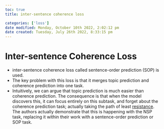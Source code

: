 ```yaml
---
toc: true
title: inter-sentence coherence loss

categories: ['loss']
date modified: Monday, October 10th 2022, 2:02:12 pm
date created: Tuesday, July 26th 2022, 8:33:15 pm
---
```


# Inter-sentence Coherence Loss
- inter-sentence coherence loss called sentence-order prediction (SOP) is used.
- The key problem with this loss is that it merges topic prediction and coherence prediction into one task.
- Intuitively, we can argue that topic prediction is much easier than coherence prediction. The consequence is that when the model discovers this, it can focus entirely on this subtask, and forget about the coherence prediction task; actually taking the path of least [resistance](Resistance.qmd). The authors actually demonstrate that this is happening with the NSP task, replacing it within their work with a sentence-order prediction or SOP task.



